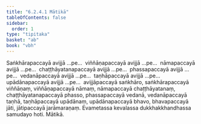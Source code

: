 ```yaml
---
title: "6.2.4.1 Mātikā"
tableOfContents: false
sidebar:
  order: 1
type: "tipitaka"
basket: "ab"
book: "vbh"
---
```



<DynamicBreadcrumb />

<Division number="247" book="vbh">

<Paragraph number="987" book="vbh">
Saṅkhārapaccayā avijjā …pe…  viññāṇapaccayā avijjā …pe…  nāmapaccayā avijjā …pe…  chaṭṭhāyatanapaccayā avijjā …pe…  phassapaccayā avijjā …pe…  vedanāpaccayā avijjā …pe…  taṇhāpaccayā avijjā …pe…  upādānapaccayā avijjā …pe…  avijjāpaccayā saṅkhāro, saṅkhārapaccayā viññāṇaṃ, viññāṇapaccayā nāmaṃ, nāmapaccayā chaṭṭhāyatanaṃ, chaṭṭhāyatanapaccayā phasso, phassapaccayā vedanā, vedanāpaccayā taṇhā, taṇhāpaccayā upādānaṃ, upādānapaccayā bhavo, bhavapaccayā jāti, jātipaccayā jarāmaraṇaṃ. Evametassa kevalassa dukkhakkhandhassa samudayo hoti.

</Paragraph>
</Division>

<Paragraph number="988" type="center" book="vbh">
Mātikā.
</Paragraph>